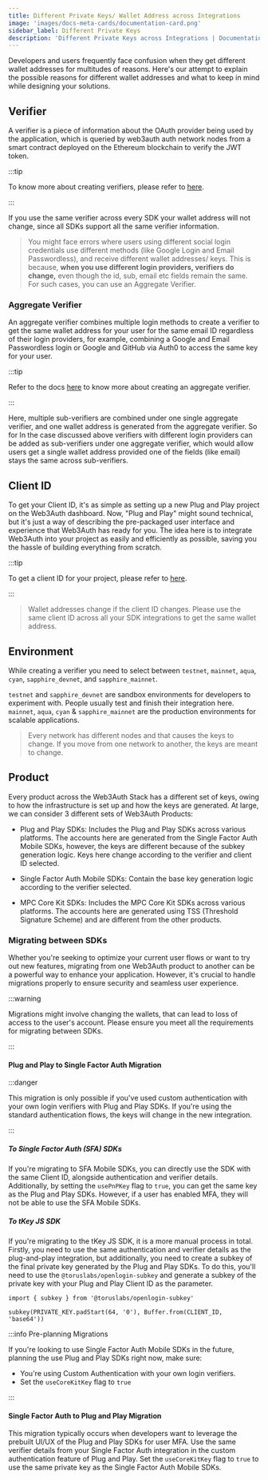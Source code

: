 ```yaml
---
title: Different Private Keys/ Wallet Address across Integrations
image: 'images/docs-meta-cards/documentation-card.png'
sidebar_label: Different Private Keys
description: 'Different Private Keys across Integrations | Documentation - Web3Auth'
---
```


Developers and users frequently face confusion when they get different wallet addresses for multitudes of reasons. Here's our attempt to explain the possible reasons for different wallet addresses and what to keep in mind while designing your solutions.

## Verifier

A verifier is a piece of information about the OAuth provider being used by the application, which is queried by web3auth auth network nodes from a smart contract deployed on the Ethereum blockchain to verify the JWT token.

:::tip

To know more about creating verifiers, please refer to [here](/authentication).

:::

If you use the same verifier across every SDK your wallet address will not change, since all SDKs support all the same verifier information.

> You might face errors where users using different social login credentials use different methods (like Google Login and Email Passwordless), and receive different wallet addresses/ keys. This is because, **when you use different login providers, verifiers do change,** even though the id, sub, email etc fields remain the same. For such cases, you can use an Aggregate Verifier.

### Aggregate Verifier

An aggregate verifier combines multiple login methods to create a verifier to get the same wallet address for your user for the same email ID regardless of their login providers, for example, combining a Google and Email Passwordless login or Google and GitHub via Auth0 to access the same key for your user.

:::tip

Refer to the docs [here](/authentication/group-connections) to know more about creating an aggregate verifier.

:::

Here, multiple sub-verifiers are combined under one single aggregate verifier, and one wallet address is generated from the aggregate verifier. So for In the case discussed above verifiers with different login providers can be added as sub-verifiers under one aggregate verifier, which would allow users get a single wallet address provided one of the fields (like email) stays the same across sub-verifiers.

## Client ID

To get your Client ID, it's as simple as setting up a new Plug and Play project on the Web3Auth dashboard. Now, "Plug and Play" might sound technical, but it's just a way of describing the pre-packaged user interface and experience that Web3Auth has ready for you. The idea here is to integrate Web3Auth into your project as easily and efficiently as possible, saving you the hassle of building everything from scratch.

:::tip

To get a client ID for your project, please refer to [here](/dashboard).

:::

> Wallet addresses change if the client ID changes. Please use the same client ID across all your SDK integrations to get the same wallet address.

## Environment

While creating a verifier you need to select between `testnet`, `mainnet`, `aqua`, `cyan`, `sapphire_devnet`, and `sapphire_mainnet`.

`testnet` and `sapphire_devnet` are sandbox environments for developers to experiment with. People usually test and finish their integration here. `mainnet`, `aqua`, `cyan` & `sapphire_mainnet` are the production environments for scalable applications.

> Every network has different nodes and that causes the keys to change. If you move from one network to another, the keys are meant to change.

## Product

Every product across the Web3Auth Stack has a different set of keys, owing to how the infrastructure is set up and how the keys are generated. At large, we can consider 3 different sets of Web3Auth Products:

- Plug and Play SDKs: Includes the Plug and Play SDKs across various platforms. The accounts here are generated from the Single Factor Auth Mobile SDKs, however, the keys are different because of the subkey generation logic. Keys here change according to the verifier and client ID selected.

- Single Factor Auth Mobile SDKs: Contain the base key generation logic according to the verifier selected.

- MPC Core Kit SDKs: Includes the MPC Core Kit SDKs across various platforms. The accounts here are generated using TSS (Threshold Signature Scheme) and are different from the other products.

### Migrating between SDKs

Whether you're seeking to optimize your current user flows or want to try out new features, migrating from one Web3Auth product to another can be a powerful way to enhance your application. However, it's crucial to handle migrations properly to ensure security and seamless user experience.

:::warning

Migrations might involve changing the wallets, that can lead to loss of access to the user's account. Please ensure you meet all the requirements for migrating between SDKs.

:::

#### Plug and Play to Single Factor Auth Migration

:::danger

This migration is only possible if you've used custom authentication with your own login verifiers with Plug and Play SDKs. If you're using the standard authentication flows, the keys will change in the new integration.

:::

##### To Single Factor Auth (SFA) SDKs

If you're migrating to SFA Mobile SDKs, you can directly use the SDK with the same Client ID, alongside authentication and verifier details. Additionally, by setting the `usePnPKey` flag to `true`, you can get the same key as the Plug and Play SDKs. However, if a user has enabled MFA, they will not be able to use the SFA Mobile SDKs.

##### To tKey JS SDK

If you're migrating to the tKey JS SDK, it is a more manual process in total. Firstly, you need to use the same authentication and verifier details as the plug-and-play integration, but additionally, you need to create a subkey of the final private key generated by the Plug and Play SDKs. To do this, you'll need to use the `@toruslabs/openlogin-subkey` and generate a subkey of the private key with your Plug and Play Client ID as the parameter.

```tsx
import { subkey } from '@toruslabs/openlogin-subkey'

subkey(PRIVATE_KEY.padStart(64, '0'), Buffer.from(CLIENT_ID, 'base64'))
```

:::info Pre-planning Migrations

If you're looking to use Single Factor Auth Mobile SDKs in the future, planning the use Plug and Play SDKs right now, make sure:

- You're using Custom Authentication with your own login verifiers.
- Set the `useCoreKitKey` flag to `true`

:::

#### Single Factor Auth to Plug and Play Migration

This migration typically occurs when developers want to leverage the prebuilt UI/UX of the Plug and Play SDKs for user MFA. Use the same verifier details from your Single Factor Auth integration in the custom authentication feature of Plug and Play. Set the `useCoreKitKey` flag to `true` to use the same private key as the Single Factor Auth Mobile SDKs.
